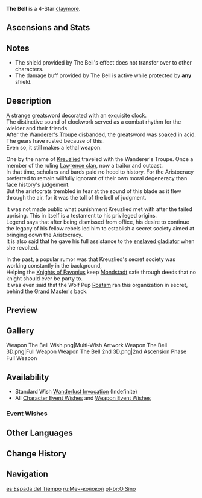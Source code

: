 {{Weapon Infobox
|id             = 12402
|image          = <gallery>
Weapon The Bell.png|Base
Weapon The Bell 2nd.png|2nd Ascension
</gallery>
|type           = Claymore
|releaseDate    = 2020-09-28
|rarity         = 4
|base_atk       = 42
|2nd_stat_type  = HP
|2nd_stat       = 9%
|obtain         = Wishes
|series         = Wanderer's Troupe
|passive        = Rebellious Guardian
|effect         = Taking DMG generates a shield which absorbs DMG up to (var1)% of max HP. This shield lasts for 10s or until broken, and can only be triggered once every 45s. While protected by a shield, the character gains (var2)% increased DMG.
|eff_rank1_var1 = 20
|eff_rank2_var1 = 23
|eff_rank3_var1 = 26
|eff_rank4_var1 = 29
|eff_rank5_var1 = 32
|eff_rank1_var2 = 12
|eff_rank2_var2 = 15
|eff_rank3_var2 = 18
|eff_rank4_var2 = 21
|eff_rank5_var2 = 24
|eff_att1       = DMG Bonus
|eff_att2       = Shield Generating
}}
{{Description|A heavy greatsword. A clock is embedded within it, though its internal mechanisms have long been damaged.}}
'''The Bell''' is a 4-Star [[claymore]].

==Ascensions and Stats==
{{Weapon Ascensions and Stats
|ascendMat1 = Tile of Decarabian's Tower
|bossMat1   = Heavy Horn
|commonMat1 = Whopperflower Nectar
|ascendMat2 = Debris of Decarabian's City
|bossMat2   = Black Bronze Horn
|commonMat2 = Shimmering Nectar
|ascendMat3 = Fragment of Decarabian's Epic
|bossMat3   = Black Crystal Horn
|commonMat3 = Energy Nectar
|ascendMat4 = Scattered Piece of Decarabian's Dream
}}

==Notes==
<!-- if it is wrong: add that it don't affect the other shield. if it is true, put back this line.
* The damage increase from being shielded works with any shield, not just the one generated by The Bell's effect.-->
*The shield provided by The Bell's effect does not transfer over to other characters.
*The damage buff provided by The Bell is active while protected by '''any''' shield.

==Description==
A strange greatsword decorated with an exquisite clock.<br />
The distinctive sound of clockwork served as a combat rhythm for the wielder and their friends.<br />
After the [[Wanderer's Troupe (Faction)|Wanderer's Troupe]] disbanded, the greatsword was soaked in acid. The gears have rusted because of this.<br />
Even so, it still makes a lethal weapon.

One by the name of [[Kreuzlied]] traveled with the Wanderer's Troupe. Once a member of the ruling [[Lawrence Clan|Lawrence clan]], now a traitor and outcast.<br />
In that time, scholars and bards paid no heed to history. For the Aristocracy preferred to remain willfully ignorant of their own moral degeneracy than face history's judgement.<br />
But the aristocrats trembled in fear at the sound of this blade as it flew through the air, for it was the toll of the bell of judgment.

It was not made public what punishment Kreuzlied met with after the failed uprising. This in itself is a testament to his privileged origins.<br />
Legend says that after being dismissed from office, his desire to continue the legacy of his fellow rebels led him to establish a secret society aimed at bringing down the Aristocracy.<br />
It is also said that he gave his full assistance to the [[Vennessa|enslaved gladiator]] when she revolted.

In the past, a popular rumor was that Kreuzlied's secret society was working constantly in the background,<br />
Helping the [[Knights of Favonius]] keep [[Mondstadt]] safe through deeds that no knight should ever be party to.<br />
It was even said that the Wolf Pup [[Rostam]] ran this organization in secret, behind the [[Arundolyn|Grand Master]]'s back.

==Preview==
{{Preview
|file    = Weapon The Bell Passive
}}

==Gallery==
<gallery hideaddbutton="true" captionalign="center">
Weapon The Bell Wish.png|Multi-Wish Artwork
Weapon The Bell 3D.png|Full Weapon
Weapon The Bell 2nd 3D.png|2nd Ascension Phase Full Weapon
</gallery>

==Availability==
*Standard Wish [[Wanderlust Invocation]] (Indefinite)
*All [[Character Event Wishes]] and [[Weapon Event Wishes]]

===Event Wishes===
{{Featured}}

==Other Languages==
{{Other Languages
|en      = The Bell
|zhs     = 钟剑
|zhs_rm  = Zhōng jiàn
|zht     = 鐘劍
|zht_rm  = Zhōng jiàn
|zh_tl   = Clock Sword
|ja      = 鐘の剣
|ja_rm   = Kane no Ken
|ja_tl   = Bell Sword
|ko      = 시간의 검
|ko_rm   = Sigan-ui Geom
|ko_tl   = Sword of Time
|es      = Espada del Tiempo
|es_tl   = Sword of Time
|fr      = Épée-horloge
|fr_tl   = Clock-sword
|ru      = Меч-колокол
|ru_tl   = The Bell Sword
|th      = The Bell
|vi      = Kiếm Chuông
|vi_tl   = Bell Sword
|de      = Glocke
|de_tl   = Bell
|id      = The Bell
|pt      = O Sino
|pt_tl   = The Bell
}}

==Change History==
{{Change History|1.0}}

==Navigation==
{{Weapons by Series Navbox|series=Wanderer's Troupe}}
{{Weapon Navbox|type=Claymores}}

[[es:Espada del Tiempo]]
[[ru:Меч-колокол]]
[[pt-br:O Sino]]